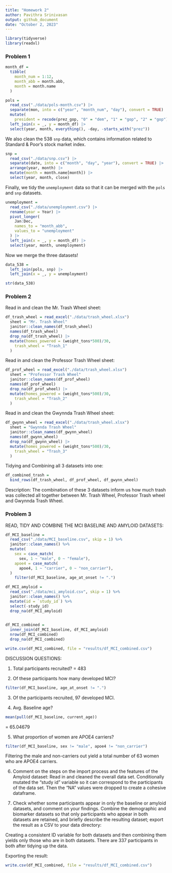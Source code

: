 ```yaml
---
title: "Homework 2"
author: Pavithra Srinivasan
output: github_document
date: "October 2, 2023"
---
```


```r
library(tidyverse)
library(readxl)
```

### Problem 1

```r
month_df = 
  tibble(
    month_num = 1:12,
    month_abb = month.abb,
    month = month.name
  )

pols = 
  read_csv("./data/pols-month.csv") |>
  separate(mon, into = c("year", "month_num", "day"), convert = TRUE) |>
  mutate(
    president = recode(prez_gop, "0" = "dem", "1" = "gop", "2" = "gop")) |>
  left_join(x = _, y = month_df) |> 
  select(year, month, everything(), -day, -starts_with("prez")) 
```

We also clean the 538 `snp` data, which contains information related to Standard & Poor’s stock market index.

```r
snp = 
  read_csv("./data/snp.csv") |>
  separate(date, into = c("month", "day", "year"), convert = TRUE) |>
  arrange(year, month) |>
  mutate(month = month.name[month]) |>
  select(year, month, close) 
```

Finally, we tidy the `unemployment` data so that it can be merged with the `pols` and `snp` datasets.

```r
unemployment = 
  read_csv("./data/unemployment.csv") |>
  rename(year = Year) |>
  pivot_longer(
    Jan:Dec, 
    names_to = "month_abb",
    values_to = "unemployment"
  ) |> 
  left_join(x = _, y = month_df) |> 
  select(year, month, unemployment)
```

Now we merge the three datasets!

```r
data_538 = 
  left_join(pols, snp) |>
  left_join(x = _, y = unemployment)

str(data_538)
```

### Problem 2

Read in and clean the Mr. Trash Wheel sheet:

```r
df_trash_wheel = read_excel("./data/trash_wheel.xlsx") 
  sheet = "Mr. Trash Wheel"
  janitor::clean_names(df_trash_wheel)
  names(df_trash_wheel)
  drop_na(df_trash_wheel) |> 
  mutate(homes_powered = (weight_tons*500)/30,
    trash_wheel = "Trash_1"
  )
```

Read in and clean the Professor Trash Wheel sheet:

```r
df_prof_wheel = read_excel("./data/trash_wheel.xlsx") 
  sheet = "Professor Trash Wheel"
  janitor::clean_names(df_prof_wheel)
  names(df_prof_wheel)
  drop_na(df_prof_wheel) |> 
  mutate(homes_powered = (weight_tons*500)/30,
    trash_wheel = "Trash_2"
  )
```

Read in and clean the Gwynnda Trash Wheel sheet: 

```r
df_gwynn_wheel = read_excel("./data/trash_wheel.xlsx") 
  sheet = "Gwynnda Trash Wheel"
  janitor::clean_names(df_gwynn_wheel)
  names(df_gwynn_wheel)
  drop_na(df_gwynn_wheel) |> 
  mutate(homes_powered = (weight_tons*500)/30,
    trash_wheel = "Trash_3"
  )
```

Tidying and Combining all 3 datasets into one:

```r
df_combined_trash = 
  bind_rows(df_trash_wheel, df_prof_wheel, df_gwynn_wheel)
```

Description: The combination of these 3 datasets inform us how much trash was collected all together between Mr. Trash Wheel, Professor Trash wheel and Gwynnda Trash Wheel. 

### Problem 3

READ, TIDY AND COMBINE THE MCI BASELINE AND AMYLOID DATASETS:

```r
df_MCI_baseline = 
  read_csv("./data/MCI_baseline.csv", skip = 1) %>% 
  janitor::clean_names() %>% 
  mutate(
    sex = case_match(
      sex, 1 ~ "male", 0 ~ "female"),
    apoe4 = case_match(
      apoe4, 1 ~ "carrier", 0 ~ "non_carrier"),
  )
    filter(df_MCI_baseline, age_at_onset != ".")

df_MCI_amyloid = 
  read_csv("./data/mci_amyloid.csv", skip = 1) %>%
  janitor::clean_names() %>% 
  mutate(id = `study_id`) %>% 
  select(-study_id)
  drop_na(df_MCI_amyloid)
  

df_MCI_combined = 
  inner_join(df_MCI_baseline, df_MCI_amyloid)
  nrow(df_MCI_combined)
  drop_na(df_MCI_combined)

write.csv(df_MCI_combined, file = "results/df_MCI_combined.csv")
```

DISCUSSION QUESTIONS: 

1. Total participants recruited? =  483

2. Of these participants how many developed MCI?
```r
filter(df_MCI_baseline, age_at_onset != ".")
```
3. Of the participants recruited, 97 developed MCI. 


4. Avg. Baseline age?
```r
mean(pull(df_MCI_baseline, current_age))
```
= 65.04679


5. What proportion of women are APOE4 carriers?
```r
filter(df_MCI_baseline, sex != "male", apoe4 != "non_carrier")
```
Filtering the male and non-carriers out yield a total number of 63 women who are APOE4 carriers. 


6. Comment on the steps on the import process and the features of the Amyloid dataset:
Read in and cleaned the overall data set. Conditionally mutated the "study id" variable so it can correspond to the participants of the data set. Then the "NA" values were dropped to create a cohesive dataframe.


7. Check whether some participants appear in only the baseline or amyloid datasets, and comment on your findings. Combine the demographic and biomarker datasets so that only participants who appear in both datasets are retained, and briefly describe the resulting dataset; export the result as a CSV to your data directory:

Creating a consistent ID variable for both datasets and then combining them yields only those who are in both datasets. There are 337 participants in both after tidying up the data. 

Exporting the result: 

```r
write.csv(df_MCI_combined, file = "results/df_MCI_combined.csv")
```



